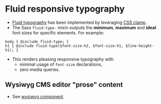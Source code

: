 # Fluid responsive typography

- [Fluid typography](https://piccalil.li/tutorial/fluid-typography-with-css-clamp) has been implemented by leveraging [CSS clamp](https://developer.mozilla.org/en-US/docs/Web/CSS/clamp).
- The Sass `fluid-type-` mixin outputs the **minimum**, **maximum** and **ideal** font sizes for specific elements. For example:
```
body { @include fluid-type; }
h1 { @include fluid-type($font-size-h2, $font-size-h1, $line-height-h1); }
```
- This renders pleasing responsive typography with
    - minimal usage of `font-size` declarations,
    - zero media queries.

## Wysiwyg CMS editor "prose" content
- See [wysiwyg component](/story/components-wysiwyg--wysiwyg).
